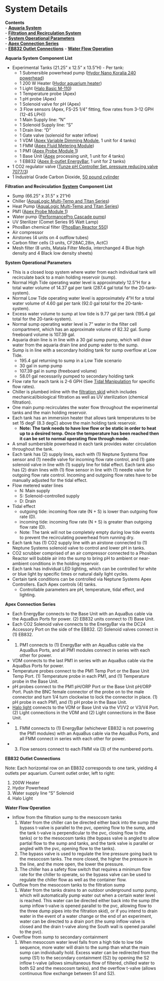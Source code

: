 # System Details

**Contents**  
- [**Aquaria System**](#Aquaria_System_List)  
- [**Filtration and Recirculation System**](#Filtration_and_Recirculation_System)  
- [**System Operational Parameters**](#System_Operational_Parameters)  
- [**Apex Connection Series**](#Apex_Connection_Series)  
- [**EB832 Outlet Connections**](#EB832_Outlet_Connections)
- [**Water Flow Operation**](#Water_Flow_Operation)  

<a name="Aquaria_System_List"></a> **Aquaria System Component List**
 
* Experimental Tanks (21.25” x 12.5” x 13.5”H) - Per tank:  
  * 1 Submersible powerhead pump ([Hydor Nano Koralia 240 powerhead](https://github.com/SilbigerLab/Mesocosm_User_Manual/blob/master/Manuals/Hydor_Nano_Pump.pdf))  
  * 1 200 W Heater ([Hydor aquarium heater](https://github.com/SilbigerLab/Mesocosm_User_Manual/blob/master/Manuals/Hydor_Heater.pdf))  
  * 1 Light ([Halo Basic M-110](https://github.com/SilbigerLab/Mesocosm_User_Manual/blob/master/Manuals/Apex_Halo.pdf))  
  * 1 Temperature probe (Apex)  
  * 1 pH probe (Apex)  
  * 1 Solenoid valve for pH (Apex)  
  * 3 Flow sensors (Apex, FS-25 1/4" fitting, flow rates from 3-12 GPH (12-45 LPH))  
  * 1 Main Supply line: "N"
  * 1 Solenoid Supply line: "S"
  * 1 Drain line: "D"
  * 1 Gate valve (solenoid for water inflow)  
  * 1 VDM ([Apex Variable Dimming Module](https://github.com/SilbigerLab/Mesocosm_User_Manual/blob/master/Manuals/VDM_manual.pdf), 1 unit for 4 tanks)  
  * 1 FMM ([Apex Fluid Metering Module](https://www.neptunesystems.com/getstarted/fmk/))  
  * 1 PM1 ([Apex Probe Module 1](https://github.com/SilbigerLab/Mesocosm_User_Manual/blob/master/Manuals/PM1_manual.pdf))  
  * 1 Base Unit ([Apex](https://github.com/SilbigerLab/Mesocosm_User_Manual/blob/master/Manuals/Apex_Comprehensive_Reference_Manual.pdf) processing unit, 1 unit for 4 tanks)  
  * 1 EB832 ([Apex 8-outlet EnergyBar](https://github.com/SilbigerLab/Mesocosm_User_Manual/blob/master/Manuals/EB832_Guide.pdf), 1 unit for 2 tanks)  
* 1 CO2 regulator valve ([Tunze pH Controller Set, pressure reducing valve   7077/3](https://github.com/SilbigerLab/Mesocosm_User_Manual/blob/master/Manuals/Tunze_CO2_Regulator.pdf))  
* 1 Industrial Grade Carbon Dioxide, [50 pound cylinder](https://www.airgas.com/product/Gases/Industrial-Application-Gases/Carbon-Dioxide---Industrial/p/CD%2050)  

<a name="Filtration_and_Recirculation_System"></a> **Filtration and Recirculation** [**System**](https://github.com/SilbigerLab/Mesocosm_User_Manual/blob/master/Manuals/Filtration_Skid_Build_Package.pdf) **Component List**

* Sump (66.25” x 31.5” x 21”H)  
* Chiller ([AquaLogic Multi-Temp and Titan Series](https://github.com/SilbigerLab/Mesocosm_User_Manual/blob/master/Manuals/AquaLogic_Chiller.pdf))  
* Heat Pump ([AquaLogic Multi-Temp and Titan Series](https://github.com/SilbigerLab/Mesocosm_User_Manual/blob/master/Manuals/AquaLogic_Chiller.pdf))  
* PM1 ([Apex Probe Module 1](https://github.com/SilbigerLab/Mesocosm_User_Manual/blob/master/Manuals/PM1_manual.pdf))  
* Water pump ([PerformancePro Cascade pump](https://github.com/SilbigerLab/Mesocosm_User_Manual/blob/master/Manuals/Complete_Cascade.pdf))  
* UV Sterilizer (Comet Series 95 Watt Lamp)  
* PhosBan chemical filter ([PhosBan Reactor 550](https://github.com/SilbigerLab/Mesocosm_User_Manual/blob/master/Manuals/Phosban_Reactor.pdf))  
* Air compressor 
* Airstones (4 units on 4 outflow tubes)  
* Carbon filter cells (3 units, CF28AC,28in, ActC)  
* Mesh filter (8 units, Matala Filter Media, interchanged 4 Blue high density and 4 Black low density sheets)  

<a name="System_Operation_Parameters"></a> **System Operational Parameters**

* This is a closed loop system where water from each individual tank will recirculate back to a main holding reservoir (sump).  
* Normal High Tide operating water level is approximately 12.5"H for a total water volume of 14.37 gal per tank (287.4 gal total for the 20-tank-system).  
* Normal Low Tide operating water level is approximately 4"H for a total water volume of 4.60 gal per tank (92.0 gal total for the 20-tank-system).  
* Excess water volume to sump at low tide is 9.77 gal per tank (195.4 gal total for the 20-tank-system).  
* Normal sump operating water level is 7" water in the filter cell compartment, which has an approximate volume of 82.32 gal.  Sump freeboard volume is 107.39 gal.  
* Aquaria drain line is in line with a 30 gal sump pump, which will draw water from the aquaria drain line and pump water to the sump.
* Sump is in line with a secondary holding tank for sump overflow at Low Tide.
  * 195.4 gal returning to sump in a Low Tide scenario
  * 30 gal in sump pump
  * 107.39 gal in sump (freeboard volume)
  * 58.01 gal necessarily pumped to secondary holding tank
* Flow rate for each tank is  2-6 GPH (See [Tidal Manipulation](chapters/06-tidal_manipulation.md) for specific flow rates).  
* Chiller is plumbed inline with the [filtration skid](https://github.com/SilbigerLab/Mesocosm_User_Manual/blob/master/Manuals/Filtration_Skid_Build_Package.pdf) which includes mechanical/biological filtration as well as UV sterilization (chemical filtration).  
* One main pump recirculates the water flow throughout the experimental tanks and the main holding reservoir.  
* Each tank has an immersion heater that allows tank temperatures to be set 15 degF (8.3 degC) above the main holding tank reservoir.  
  * **Note: The tank needs to have low flow or be static in order to heat up to a desired temp.  Once the temperature has been reached then it can be set to normal operating flow through mode.**  
* A small sumbersible powerhead in each tank provides water circulation throughout the tank.  
* Each tank has (2) supply lines, each with (1) Neptune Systems flow sensor and (1) needle valve for incoming flow rate control, and (1) gate solenoid valve in line with (1) supply line for tidal effect.  Each tank also has (2) drain lines with (1) flow sensor in line with (1) needle valve for outgoing flow rate control.  Incoming and outgoing flow rates have to be manually adjusted for the tidal effect.  
* Flow metered water lines
  * N: Main supply
  * S: Solenoid-controlled supply
  * D: Drain
* Tidal effect
  * outgoing tide: incoming flow rate (N + S) is lower than outgoing flow rate (D).  
  * incoming tide: incoming flow rate (N + S) is greater than outgoing flow rate (D).  
  * Note: The tank will not be completely empty during low tide events to prevent the recirculating powerhead from running dry.  
* Each tank has (1) CO2 supply line with an airstone connected to (1) Neptune Systems solenoid valve to control and lower pH in tanks.  
* CO2 scrubber comprised of an air compressor connected to a Phosban Reactor will bubble air into the sump to bring pH to ambient or near-ambient conditions in the holding reservoir.  
* Each tank has individual LED lighting, which can be controlled for white or blue light by specific times or natural daily light cycles.  
* Certain tank conditions can be controlled via Neptune Systems Apex Controllers.  Each Apex controls (4) tanks.  
  * Controllable parameters are pH, temperature, tidal effect, and lighting.  

<a name="Apex_Connection_Series"></a> **Apex Connection Series**

* Each EnergyBar connects to the Base Unit with an AquaBus cable via the AquaBus Ports for power.  (2) EB832 units connect to (1) Base Unit.  
* Each CO2 Solenoid valve connects to the EnergyBar via the DC24 Accessory Port on the side of the EB832.  (2) Solenoid valves connect in (1) EB832.  
* (1) PM1 connects to (1) EnergyBar with an AquaBus cable via the AquaBus Ports, and all PM1 modules connect in series with each other for power.    
* VDM connects to the last PM1 in series with an AquaBus cable via the AquaBus Ports for power.  
* Temperature probes connect to the PM1 Temp Port or the Base Unit Temp Port.  (1) Temperature probe in each PM1, and (1) Temperature probe in the Base Unit.  
* pH probes connect to the PM1 pH/ORP Port or the Base Unit pH/ORP Port.  Push the BNC female connector of the probe on to the male connector and turn 1/4 turn clockwise to lock the connector in place.  (1) pH probe in each PM1, and (1) pH probe in the Base Unit.  
* [Halo light](https://github.com/SilbigerLab/Mesocosm_User_Manual/tree/394a3f7d9fed8765e4152f9fdd11d00a2ea87a93/Manuals/HALO_Quick_Start_Guide.pdf) connects to the VDM or Base Unit via the V1/V2 or V3/V4 Port.  (2) Light connections in the VDM and (2) Light connections in the Base Unit.  
* (1) FMM connects to (1) EnergyBar (whichever EB832 is not powering the PM1 modules) with an AquaBus cable via the AquaBus Ports, and all FMM connect in series with each other for power.  
* (3) Flow sensors connect to each FMM via (3) of the numbered ports.  

<a name="EB832_Outlet_Connections"></a> **EB832 Outlet Connections**

Note: Each horizontal row on an EB832 corresponds to one tank, yielding 4 outlets per aquarium. Current outlet order, left to right:

1. 200W Heater
2. Hydor Powerhead
3. Water supply line "S" Solenoid
4. Halo Light

<a name="Water_Flow_Operation"></a> **Water Flow Operation**

* Inflow from the filtration sump to the mesocosm tanks
    1. Water from the chiller can be directed either back into the sump (the bypass t-valve is parallel to the pvc, opening flow to the sump, and the tank t-valve is perpendicular to the pvc, closing flow to the tanks) or to the mesocosm tanks (the bypass valve is angled to allow partial flow to the sump and tanks, and the tank valve is parallel or angled with the pvc, opening flow to the tanks).
    1. The bypass valve is used to regulate the line pressure going back to the mesocosm tanks.  The more closed, the higher the pressure in the line, and the more open, the lower the pressure.
    1. The chiller has a safety flow switch that requires a minimum flow rate for the chiller to operate, so the bypass valve can be used to regulate the chiller flow as well as the container flow.
* Outflow from the mesocosm tanks to the filtration sump
    1. Water from the tanks drains to an outdoor underground sump pump, which will automatically pump water out when a certain water level is reached.  This water can be directed either back into the sump (the sump inflow t-valve is opened parallel to the pvc, allowing flow to the three dump pipes into the filtration skid), or if you intend to drain water in the event of a water change or the end of an experiment, water can be directed to a drain port (the sump inflow valve is closed and the drain t-valve along the South wall is opened parallel to the pvc).
* Overflow from sump to secondary containment
    1. When mesocosm water level falls from a high tide to low tide sequence, more water will drain to the sump than what the main sump can individually hold.  Excess water can be redirected from the sump (S1) to the secondary containment (S2) by opening the S2 inflow t-valve (allows simultaneous flow of filtered, chilled water to both S2 and the mesocosm tanks), and the overflow t-valve (allows continuous flow exchange between S1 and S2).


